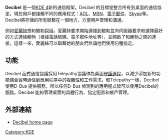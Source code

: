 {{noteTA|G1=IT}}
{{Infobox software
| name                   = Decibel
| screenshot             = [[File:Decibel2.png|200px]]
| caption                = 
| developer              = [[KDE|KDE]] / supported by NLNet and basysKom
| operating system       = [[unix-like|unix-like]]
| latest release version = 0.7.0
| latest release date    = 
| genre                  = 通信框架
| license                = [[GNU_Lesser_General_Public_License|GNU Lesser General Public License 2.1]]
| website                = http://decibel.kde.org/
}}

'''Decibel''' 是一個[[KDE_4|KDE 4]]新的通信框架。Decibel 的目標是整合所有到桌面的通信協定。現在用戶都接觸不同的應用程式：[[AOL_Instant_Messenger|AOL]]、[[Windows_Live_Messenger|MSN]]、[[電子郵件|電子郵件]]、[[Skype|Skype]]等。Decibel將存儲的所有聯繫在一個地方，方便用戶管理和溝通。

例如[[愛麗絲與鮑伯|愛麗絲]]想和鮑勃說話。愛麗絲要求開始連接到鮑勃並向伺服器要求和選擇最好的方式連絡鮑勃（根據電話號碼、電子郵件地址等），並開啟了和鮑勃之間的連接。這樣一來，愛麗絲可以聯繫她的朋友們無論他們使用何種協定。

== 功能 ==

Decibel 函式通信協議採用Telepathy協議作為桌面[[守護進程|守護進程]]，以減少添加新的功能結合實時通信到應用程序中的複雜性和工作需求。和Telepathy一樣，Decibel使用D-Bus 提供服務，所以任何D-Bus 偵測到的應用程式皆可以使用Decibel的服務。Decibel 能夠管理桌面的具體行為、協定配置和帳戶管理。

== 外部連結 ==

*[https://web.archive.org/web/20090221132626/http://decibel.kde.org/ Decibel home page]

{{KDE}}

[[Category:KDE|Category:KDE]]